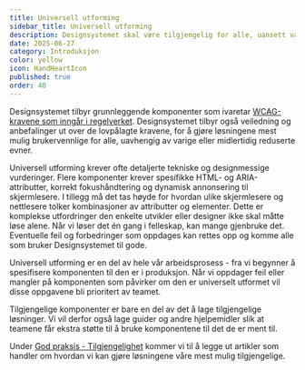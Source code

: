 ```yaml
---
title: Universell utforming
sidebar_title: Universell utforming
description: Designsystemet skal være tilgjengelig for alle, uansett varige eller midlertidig reduserte evner.
date: 2025-06-27
category: Introduksjon
color: yellow
icon: HandHeartIcon
published: true
order: 40
---
```


Designsystemet tilbyr grunnleggende komponenter som ivaretar [WCAG-kravene som inngår i regelverket](https://www.uutilsynet.no/wcag-standarden/wcag-standarden/86). Designsystemet tilbyr også veiledning og anbefalinger ut over de lovpålagte kravene, for å gjøre løsningene mest mulig brukervennlige for alle, uavhengig av varige eller midlertidig reduserte evner. 

Universell utforming krever ofte detaljerte tekniske og designmessige vurderinger. Flere komponenter krever spesifikke HTML- og ARIA-attributter, korrekt fokushåndtering og dynamisk annonsering til skjermlesere. I tillegg må det tas høyde for hvordan ulike skjermlesere og nettlesere tolker kombinasjoner av attributter og elementer. Dette er komplekse utfordringer den enkelte utvikler eller designer ikke skal måtte løse alene. Når vi løser det én gang i felleskap, kan mange gjenbruke det. Eventuelle feil og forbedringer som oppdages kan rettes opp og komme alle som bruker Designsystemet til gode.

Universell utforming er en del av hele vår arbeidsprosess - fra vi begynner å spesifisere komponenten til den er i produksjon. Når vi oppdager feil eller mangler på komponenten som påvirker om den er universelt utformet vil disse oppgavene bli prioritert av teamet. 

Tilgjengelige komponenter er bare en del av det å lage tilgjengelige løsninger. Vi vil derfor også lage guider og andre hjelpemidler slik at teamene får ekstra støtte til å bruke komponentene til det de er ment til.

Under [God praksis - Tilgjengelighet](/no/best-practices#accessibility) kommer vi til å legge ut artikler som handler om hvordan vi kan gjøre løsningene våre mest mulig tilgjengelige.
